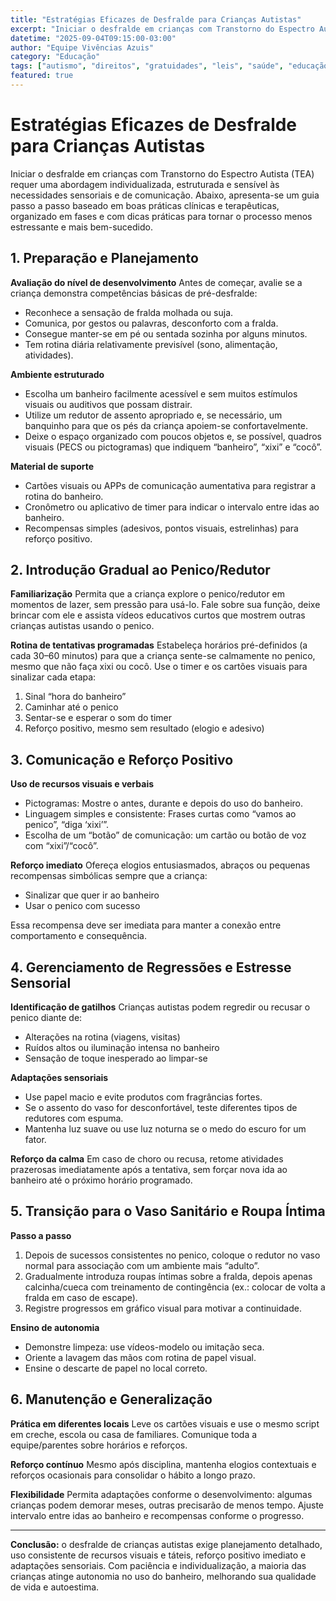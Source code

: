 ```yaml
---
title: "Estratégias Eficazes de Desfralde para Crianças Autistas"
excerpt: "Iniciar o desfralde em crianças com Transtorno do Espectro Autista (TEA) requer uma abordagem individualizada, estruturada e sensível às necessidades sensoriais e de comunicação. Abaixo, apresenta-se um guia passo a passo baseado em boas práticas clínicas e terapêuticas, organizado em fases e com dicas práticas para tornar o processo menos estressante e mais bem-sucedido."
datetime: "2025-09-04T09:15:00-03:00"
author: "Equipe Vivências Azuis"
category: "Educação"
tags: ["autismo", "direitos", "gratuidades", "leis", "saúde", "educação"]
featured: true
---
```


# Estratégias Eficazes de Desfralde para Crianças Autistas

Iniciar o desfralde em crianças com Transtorno do Espectro Autista (TEA) requer uma abordagem individualizada, estruturada e sensível às necessidades sensoriais e de comunicação. Abaixo, apresenta-se um guia passo a passo baseado em boas práticas clínicas e terapêuticas, organizado em fases e com dicas práticas para tornar o processo menos estressante e mais bem-sucedido.

## 1. Preparação e Planejamento

**Avaliação do nível de desenvolvimento**
Antes de começar, avalie se a criança demonstra competências básicas de pré-desfralde:

- Reconhece a sensação de fralda molhada ou suja.
- Comunica, por gestos ou palavras, desconforto com a fralda.
- Consegue manter-se em pé ou sentada sozinha por alguns minutos.
- Tem rotina diária relativamente previsível (sono, alimentação, atividades).

**Ambiente estruturado**

- Escolha um banheiro facilmente acessível e sem muitos estímulos visuais ou auditivos que possam distrair.
- Utilize um redutor de assento apropriado e, se necessário, um banquinho para que os pés da criança apoiem-se confortavelmente.
- Deixe o espaço organizado com poucos objetos e, se possível, quadros visuais (PECS ou pictogramas) que indiquem “banheiro”, “xixi” e “cocô”.

**Material de suporte**

- Cartões visuais ou APPs de comunicação aumentativa para registrar a rotina do banheiro.
- Cronômetro ou aplicativo de timer para indicar o intervalo entre idas ao banheiro.
- Recompensas simples (adesivos, pontos visuais, estrelinhas) para reforço positivo.


## 2. Introdução Gradual ao Penico/Redutor

**Familiarização**
Permita que a criança explore o penico/redutor em momentos de lazer, sem pressão para usá-lo. Fale sobre sua função, deixe brincar com ele e assista vídeos educativos curtos que mostrem outras crianças autistas usando o penico.

**Rotina de tentativas programadas**
Estabeleça horários pré-definidos (a cada 30–60 minutos) para que a criança sente-se calmamente no penico, mesmo que não faça xixi ou cocô. Use o timer e os cartões visuais para sinalizar cada etapa:

1. Sinal “hora do banheiro”
2. Caminhar até o penico
3. Sentar-se e esperar o som do timer
4. Reforço positivo, mesmo sem resultado (elogio e adesivo)

## 3. Comunicação e Reforço Positivo

**Uso de recursos visuais e verbais**

- Pictogramas: Mostre o antes, durante e depois do uso do banheiro.
- Linguagem simples e consistente: Frases curtas como “vamos ao penico”, “diga ‘xixi’”.
- Escolha de um “botão” de comunicação: um cartão ou botão de voz com “xixi”/“cocô”.

**Reforço imediato**
Ofereça elogios entusiasmados, abraços ou pequenas recompensas simbólicas sempre que a criança:

- Sinalizar que quer ir ao banheiro
- Usar o penico com sucesso

Essa recompensa deve ser imediata para manter a conexão entre comportamento e consequência.

## 4. Gerenciamento de Regres­sões e Estresse Sensorial

**Identificação de gatilhos**
Crianças autistas podem regredir ou recusar o penico diante de:

- Alterações na rotina (viagens, visitas)
- Ruídos altos ou iluminação intensa no banheiro
- Sensação de toque inesperado ao limpar-se

**Adaptações sensoriais**

- Use papel macio e evite produtos com fragrâncias fortes.
- Se o assento do vaso for desconfortável, teste diferentes tipos de redutores com espuma.
- Mantenha luz suave ou use luz noturna se o medo do escuro for um fator.

**Reforço da calma**
Em caso de choro ou recusa, retome atividades prazerosas imediatamente após a tentativa, sem forçar nova ida ao banheiro até o próximo horário programado.

## 5. Transição para o Vaso Sanitário e Roupa Íntima

**Passo a passo**

1. Depois de sucessos consistentes no penico, coloque o redutor no vaso normal para associação com um ambiente mais “adulto”.
2. Gradualmente introduza roupas íntimas sobre a fralda, depois apenas calcinha/cueca com treinamento de contingência (ex.: colocar de volta a fralda em caso de escape).
3. Registre progressos em gráfico visual para motivar a continuidade.

**Ensino de autonomia**

- Demonstre limpeza: use vídeos-modelo ou imitação seca.
- Oriente a lavagem das mãos com rotina de papel visual.
- Ensine o descarte de papel no local correto.


## 6. Manutenção e Generalização

**Prática em diferentes locais**
Leve os cartões visuais e use o mesmo script em creche, escola ou casa de familiares. Comunique toda a equipe/parentes sobre horários e reforços.

**Reforço contínuo**
Mesmo após disciplina, mantenha elogios contextuais e reforços ocasionais para consolidar o hábito a longo prazo.

**Flexibilidade**
Permita adaptações conforme o desenvolvimento: algumas crianças podem demorar meses, outras precisarão de menos tempo. Ajuste intervalo entre idas ao banheiro e recompensas conforme o progresso.

***

**Conclusão:** o desfralde de crianças autistas exige planejamento detalhado, uso consistente de recursos visuais e táteis, reforço positivo imediato e adaptações sensoriais. Com paciência e individualização, a maioria das crianças atinge autonomia no uso do banheiro, melhorando sua qualidade de vida e autoestima.

